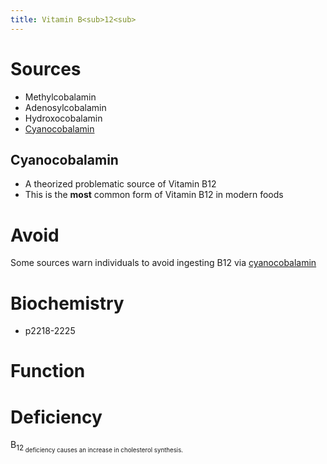 ```yaml
---
title: Vitamin B<sub>12<sub>
---
```



# Sources

- Methylcobalamin
- Adenosylcobalamin
- Hydroxocobalamin
- [Cyanocobalamin]({{< var ref-cyanocobalamin.path >}})

## Cyanocobalamin {#cyanocobalamin}

- A theorized problematic source of Vitamin B12
- This is the **most** common form of Vitamin B12 in modern foods


# Avoid

:::{.callout-caution}


Some sources warn individuals to avoid ingesting B12 via [cyanocobalamin](#cyanocobalamin)

:::

# Biochemistry

:::{.callout title="see Lehninger"}

- p2218-2225

:::

# Function



# Deficiency {#deficiency}

B<sub>12<sub> deficiency causes an increase in cholesterol synthesis.
